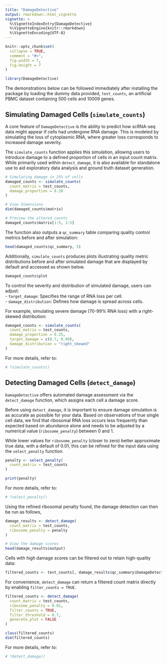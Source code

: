 ```yaml
---
title: "DamageDetective"
output: rmarkdown::html_vignette
vignette: >
  %\VignetteIndexEntry{DamageDetective}
  %\VignetteEngine{knitr::rmarkdown}
  %\VignetteEncoding{UTF-8}
---
```


```r
knitr::opts_chunk$set(
  collapse = TRUE,
  comment = "#>",
  fig.width = 7,
  fig.height = 7
)
```

```r
library(DamageDetective)
```

The demonstrations below can be followed immediately after installing the package by loading the dummy data provided, `test_counts`, an artificial PBMC dataset containing 500 cells and 10009 genes.

## Simulating Damaged Cells (`simulate_counts`)

A core feature of `DamageDetective` is the ability to predict how scRNA-seq data might appear if cells had undergone RNA damage. This is modeled by simulating the loss of cytoplasmic RNA, where greater loss corresponds to increased damage severity.

The `simulate_counts` function applies this simulation, allowing users to introduce damage to a defined proportion of cells in an input count matrix. While primarily used within `detect_damage`, it is also available for standalone use to aid exploratory data analysis and ground truth dataset generation.

```r
# Simulating damage in 25% of cells
damaged_counts <- simulate_counts(
  count_matrix = test_counts,
  damage_proportion = 0.20
)

# View dimensions
dim(damaged_counts$matrix)

# Preview the altered counts
damaged_counts$matrix[1:5, 1:5]
```

The function also outputs a `qc_summary` table comparing quality control metrics before and after simulation:

```r
head(damaged_counts$qc_summary, 5)
```

Additionally, `simulate_counts` produces plots illustrating quality metric distributions before and after simulated damage that are displayed by default and accessed as shown below.

```r
damaged_counts$plot
```

To control the severity and distribution of simulated damage, users can adjust:   
- `target_damage`: Specifies the range of RNA loss per cell.   
- `damage_distribution`: Defines how damage is spread across cells.

For example, simulating severe damage (70-99% RNA loss) with a right-skewed distribution:

```r
damaged_counts <- simulate_counts(
  count_matrix = test_counts,
  damage_proportion = 0.25,
  target_damage = c(0.7, 0.99),
  damage_distribution = "right_skewed"
)
```

For more details, refer to:

```r
# ?simulate_counts()
```


## Detecting Damaged Cells (`detect_damage`)

`DamageDetective` offers automated damage assessment via the `detect_damage` function, which assigns each cell a damage score.

Before using `detect_damage`, it is important to ensure damage simulation is as accurate as possible for your data. Based on observations of true single cell data, we find that ribosomal RNA loss occurs less frequently than expected based on abundance alone and needs to be adjusted by a numerical value (`ribosome_penalty`) between 0 and 1.

While lower values for `ribosome_penalty` (closer to zero) better approximate true data, with a default of 0.01, this can be refined for the input data using the `select_penalty` function.

```r
penalty <- select_penalty(
  count_matrix = test_counts
)

print(penalty)
```

For more details, refer to:

```r
# ?select_penalty()
```

Using the refined ribosomal penalty found, the damage detection can then be run as follows,

```r

damage_results <- detect_damage(
  count_matrix = test_counts, 
  ribosome_penalty = penalty
)

# View the damage scores
head(damage_results$output)
```

Cells with high damage scores can be filtered out to retain high-quality data:

```r
filtered_counts <- test_counts[, damage_results$qc_summary$DamageDetective < 0.7]
```

For convenience, `detect_damage` can return a filtered count matrix directly by enabling `filter_counts = TRUE`.

```r
filtered_counts <- detect_damage(
  count_matrix = test_counts,
  ribosome_penalty = 0.01,
  filter_counts = TRUE,
  filter_threshold = 0.7, 
  generate_plot = FALSE
)

class(filtered_counts)
dim(filtered_counts)
```

For more details, refer to:

```r
# ?detect_damage()
```
